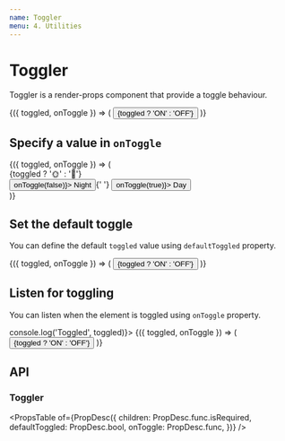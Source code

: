 ```yaml
---
name: Toggler
menu: 4. Utilities
---
```



# Toggler

Toggler is a render-props component that provide a toggle behaviour.

<Playground>
  <Toggler>
    {({ toggled, onToggle }) => (
      <Button variant="primary" onClick={onToggle}>
        {toggled ? 'ON' : 'OFF'}
      </Button>
    )}
  </Toggler>
</Playground>

## Specify a value in `onToggle`

<Playground>
  <Toggler>
    {({ toggled, onToggle }) => (
      <div className="block-list">
        <div>{toggled ? '🌞' : '🌛'}</div>
        <div>
          <Button variant="primary" size="sm" onClick={() => onToggle(false)}>
            Night
          </Button>{' '}
          <Button variant="primary" size="sm" onClick={() => onToggle(true)}>
            Day
          </Button>
        </div>
      </div>
    )}
  </Toggler>
</Playground>

## Set the default toggle

You can define the default `toggled` value using `defaultToggled` property.

<Playground>
  <Toggler defaultToggled>
    {({ toggled, onToggle }) => (
      <Button variant="primary" onClick={onToggle}>
        {toggled ? 'ON' : 'OFF'}
      </Button>
    )}
  </Toggler>
</Playground>

## Listen for toggling

You can listen when the element is toggled using `onToggle` property.

<Playground>
  <Toggler onToggle={toggled => console.log('Toggled', toggled)}>
    {({ toggled, onToggle }) => (
      <Button variant="primary" onClick={onToggle}>
        {toggled ? 'ON' : 'OFF'}
      </Button>
    )}
  </Toggler>
</Playground>

## API

### Toggler

<PropsTable
  of={PropDesc({
    children: PropDesc.func.isRequired,
    defaultToggled: PropDesc.bool,
    onToggle: PropDesc.func,
  })}
/>


